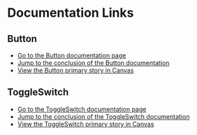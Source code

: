 
<Meta title="Documentation Links" />

# Documentation Links

## Button

- [Go to the Button documentation page](?path=/docs/example-button--docs)
- [Jump to the conclusion of the Button documentation](?path=/docs/example-button--docs#conclusion)
- [View the Button primary story in Canvas](?path=/story/example-button--primary)

## ToggleSwitch

- [Go to the ToggleSwitch documentation page](?path=/docs/example-toggleswitch--docs)
- [Jump to the conclusion of the ToggleSwitch documentation](?path=/docs/example-toggleswitch--docs#conclusion)
- [View the ToggleSwitch primary story in Canvas](?path=/story/example-toggleswitch--primary)